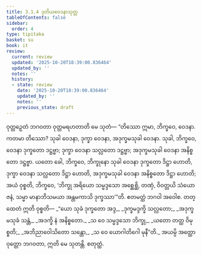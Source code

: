 ```yaml
---
title: 3.1.4 ဒုတိယဝေဒနာသုတ္တ
tableOfContents: false
sidebar:
  order: 4
type: tipitaka
basket: su
book: it
review:
  current: review
  updated: '2025-10-20T18:39:00.836464'
  updated_by: ''
  notes: ''
  history:
  - state: review
    date: '2025-10-20T18:39:00.836464'
    updated_by: ''
    notes: ''
    previous_state: draft
---
```



<DynamicBreadcrumb />


<ReviewStatus review={frontmatter.review} showDetails={true} />

<HypothesisAnnotation frontmatter={frontmatter} />

<Division number="53" book="it" e="ch" v="18" p="227">

<Paragraph number="344" book="it">
ဝုတ္တဉှေတံ ဘဂဝတာ ဝုတ္တမရဟတာတိ မေ သုတံ—
</Paragraph>

<Paragraph number="345" book="it">
“တိဿော ဣမာ, ဘိက္ခဝေ, ဝေဒနာ. ကတမာ တိဿော? သုခါ ဝေဒနာ, ဒုက္ခာ ဝေဒနာ, အဒုက္ခမသုခါ ဝေဒနာ. သုခါ, ဘိက္ခဝေ, ဝေဒနာ ဒုက္ခတော ဒဋ္ဌဗ္ဗာ; ဒုက္ခာ ဝေဒနာ သလ္လတော ဒဋ္ဌဗ္ဗာ; အဒုက္ခမသုခါ ဝေဒနာ အနိစ္စတော ဒဋ္ဌဗ္ဗာ. ယတော ခေါ, ဘိက္ခဝေ, ဘိက္ခုနော သုခါ ဝေဒနာ ဒုက္ခတော ဒိဋ္ဌာ ဟောတိ, ဒုက္ခာ ဝေဒနာ သလ္လတော ဒိဋ္ဌာ ဟောတိ, အဒုက္ခမသုခါ ဝေဒနာ အနိစ္စတော ဒိဋ္ဌာ ဟောတိ; အယံ ဝုစ္စတိ, ဘိက္ခဝေ, ‘ဘိက္ခု အရိယော သမ္မဒ္ဒသော အစ္ဆေစ္ဆိ, တဏှံ, ဝိဝတ္တယိ သံယောဇနံ, သမ္မာ မာနာဘိသမယာ အန္တမကာသိ ဒုက္ခဿာ’”တိ. ဧတမတ္ထံ ဘဂဝါ အဝေါစ. တတ္ထေတံ ဣတိ ဝုစ္စတိ—
</Paragraph>

<Paragraph number="346" type="verses" book="it">
_“ယော သုခံ ဒုက္ခတော အဒ္ဒ,_  
_ဒုက္ခမဒ္ဒက္ခိ သလ္လတော;_  
_အဒုက္ခမသုခံ သန္တံ,_  
_အဒက္ခိ နံ အနိစ္စတော._  

</Paragraph>

<Paragraph number="347" type="verses" book="it">
_သ ဝေ သမ္မဒ္ဒသော ဘိက္ခု,_  
_ယတော တတ္ထ ဝိမုစ္စတိ;_  
_အဘိညာဝေါသိတော သန္တော,_  
_သ ဝေ ယောဂါတိဂေါ မုနီ”တိ._  

</Paragraph>

<Paragraph number="348" book="it">
အယမ္ပိ အတ္ထော ဝုတ္တော ဘဂဝတာ, ဣတိ မေ သုတန္တိ.

</Paragraph>
</Division>

<Paragraph number="349" type="center" book="it">
စတုတ္ထံ.
</Paragraph>